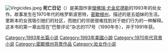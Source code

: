 {{expand|time=2014-08-28T01:05:46+00:00}}
{{unreferenced|time=2014-08-28T01:05:46+00:00}}
[[File:Virgicides.jpeg|thumb]]
'''死亡日记'''（{{lang|en|The Virgin Suicides}}）是美国作家[[傑佛瑞·尤金尼德斯|傑佛瑞·尤金尼德斯]]的1993年的处女作。故事发生在1970年代的格罗斯波恩特，[[密歇根州|密歇根州]]，描述的是五姐妹的生活。里斯本的女孩吸引她们的社区，而她们的邻居很难找到对于她们行为的一种解释。这本书的第一章出现在“巴黎评论”杂志的117号（1990年冬），并于1991年获{{tsl|en|Aga_Khan_Prize_for_Fiction|阿卡汗小说奖}}。

[[Category:1993年长篇小说|Category:1993年长篇小说]]
[[Category:1993年美國小說|Category:1993年美國小說]]
[[Category:1970年代背景小说|Category:1970年代背景小说]]
[[Category:密歇根州背景作品|Category:密歇根州背景作品]]
[[Category:处女作小说|Category:处女作小说]]